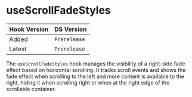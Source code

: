
<Meta title="Hooks/useScrollFadeStyles" />

# useScrollFadeStyles

| Hook Version | DS Version |
| ------------ | ---------- |
| Added        | `Prerelease`   |
| Latest       | `Prerelease`   |


 The `useScrollFadeStyles` hook manages the visibility of a right-side fade effect
 based on horizontal scrolling. It tracks scroll events and shows the fade effect 
 when scrolling to the left and more content is available to the right, hiding it 
 when scrolling right or when at the right edge of the scrollable container.
